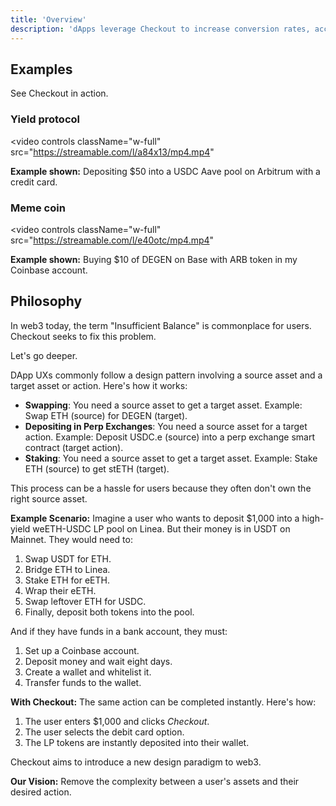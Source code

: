 ```yaml
---
title: 'Overview'
description: 'dApps leverage Checkout to increase conversion rates, access new users, and increase their average transaction amount.'
---
```



## Examples

See Checkout in action.




### Yield protocol
<video
  controls
  className="w-full"
  src="https://streamable.com/l/a84x13/mp4.mp4"
></video>

<Note> **Example shown:** Depositing $50 into a USDC Aave pool on Arbitrum with a credit card.</Note>


### Meme coin
<video
  controls
  className="w-full"
  src="https://streamable.com/l/e40otc/mp4.mp4"
></video>

<Note> **Example shown:** Buying $10 of DEGEN on Base with ARB token in my Coinbase account.</Note>




## Philosophy

In web3 today, the term "Insufficient Balance" is commonplace for users. Checkout seeks to fix this problem.

Let's go deeper.

DApp UXs commonly follow a design pattern involving a source asset and a target asset or action. Here's how it works:

- **Swapping**: You need a source asset to get a target asset. Example: Swap ETH (source) for DEGEN (target).
- **Depositing in Perp Exchanges**: You need a source asset for a target action. Example: Deposit USDC.e (source) into a perp exchange smart contract (target action).
- **Staking**: You need a source asset to get a target asset. Example: Stake ETH (source) to get stETH (target).

This process can be a hassle for users because they often don't own the right source asset.

**Example Scenario:**
Imagine a user who wants to deposit $1,000 into a high-yield weETH-USDC LP pool on Linea. But their money is in USDT on Mainnet. They would need to:

1. Swap USDT for ETH.
2. Bridge ETH to Linea.
3. Stake ETH for eETH.
4. Wrap their eETH.
5. Swap leftover ETH for USDC.
6. Finally, deposit both tokens into the pool.

And if they have funds in a bank account, they must:

1. Set up a Coinbase account.
2. Deposit money and wait eight days.
3. Create a wallet and whitelist it.
4. Transfer funds to the wallet.

**With Checkout:**
The same action can be completed instantly. Here's how:

1. The user enters $1,000 and clicks *Checkout*.
2. The user selects the debit card option.
3. The LP tokens are instantly deposited into their wallet.

Checkout aims to introduce a new design paradigm to web3.

**Our Vision:**
Remove the complexity between a user's assets and their desired action.
